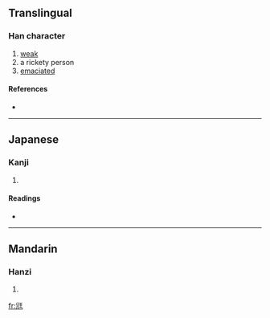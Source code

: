 ==Translingual==

===Han character===
{{Han char|rn=43|rad=尢|as=04|sn=7|four=|canj=金山一土 (CUMG)}}

# [[weak]]
# a rickety person
# [[emaciated]]

====References====
* {{Han ref|kx=0298.120|dkj=07557|dj=0593.160|hdz=10553.020|uh=5C29|ud=23593}}

----

==Japanese==

===Kanji===
{{ja-kanji|grade=|rs=尢04}}

# {{defn|Japanese|sort=尢04}}

====Readings====
* {{ja-readings|on=[[おう]] (ō)|kun=[[あしなえ]] (ashinae), [[すねのまがったひと]] (sunenomagattahito)}}

----

==Mandarin==

===Hanzi===
{{cmn-hanzi|pin=[[kuǐ]] ([[kui3]]), [[wāng]] ([[wang1]])|wg=k'uei<sup>3</sup>, wang<sup>1</sup>}}

# {{defn|Mandarin|sort=尢04}}

[[fr:尩]]